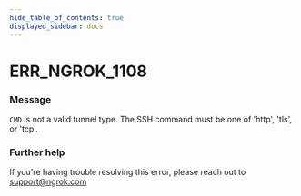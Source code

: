 ```yaml
---
hide_table_of_contents: true
displayed_sidebar: docs
---
```



# ERR_NGROK_1108

### Message
`CMD` is not a valid tunnel type. The SSH command must be one of 'http', 'tls', or 'tcp'.

<ErrorDetails error='err_ngrok_1108' />


### Further help
If you're having trouble resolving this error, please reach out to [support@ngrok.com](mailto:support@ngrok.com?subject=Help%20with%20ERR_NGROK_1108)

